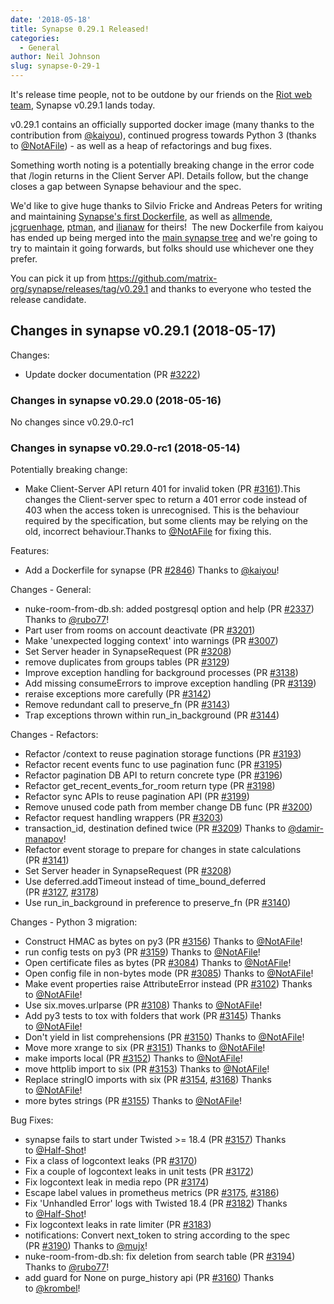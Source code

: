 ```yaml
---
date: '2018-05-18'
title: Synapse 0.29.1 Released!
categories:
  - General
author: Neil Johnson
slug: synapse-0-29-1
---
```


It's release time people, not to be outdone by our friends on the <a href="https://medium.com/@RiotChat/stickers-are-here-introducing-riot-im-0-15-for-web-desktop-284c32b93acc">Riot web team</a>, Synapse v0.29.1 lands today.

v0.29.1 contains an officially supported docker image (many thanks to the contribution from <a href="https://github.com/kaiyou">@kaiyou</a>), continued progress towards Python 3 (thanks to <a class="user-mention" href="https://github.com/NotAFile" data-hovercard-user-id="5447747" data-octo-click="hovercard-link-click" data-octo-dimensions="link_type:self" aria-describedby="hovercard-aria-description">@NotAFile</a>) - as well as a heap of refactorings and bug fixes.

Something worth noting is a potentially breaking change in the error code that /login returns in the Client Server API. Details follow, but the change closes a gap between Synapse behaviour and the spec.

We'd like to give huge thanks to Silvio Fricke and Andreas Peters for writing and maintaining <a href="https://github.com/AVENTER-UG/docker-matrix">Synapse's first Dockerfile</a>, as well as <a href="https://github.com/allmende/docker-synapse">allmende</a>, <a href="https://github.com/jcgruenhage/docker-synapse">jcgruenhage</a>, <a href="https://github.com/ptman/synapse-docker">ptman</a>, and <a href="https://github.com/ilianaw/dockerfiles/tree/master/synapse">ilianaw</a> for theirs!  The new Dockerfile from kaiyou has ended up being merged into the <a href="https://github.com/matrix-org/synapse/tree/master/contrib/docker">main synapse tree</a> and we're going to try to maintain it going forwards, but folks should use whichever one they prefer.

You can pick it up from <a href="https://github.com/matrix-org/synapse/releases/tag/v0.29.1">https://github.com/matrix-org/synapse/releases/tag/v0.29.1</a> and thanks to everyone who tested the release candidate.
<h2>Changes in synapse v0.29.1 (2018-05-17)</h2>
Changes:
<ul>
 	<li>Update docker documentation (PR <a href="https://github.com/matrix-org/synapse/pull/3222">#3222</a>)</li>
</ul>
<h3>Changes in synapse v0.29.0 (2018-05-16)</h3>
No changes since v0.29.0-rc1
<h3>Changes in synapse v0.29.0-rc1 (2018-05-14)</h3>
Potentially breaking change:
<ul>
 	<li>Make Client-Server API return 401 for invalid token (PR <a class="issue-link js-issue-link" href="https://github.com/matrix-org/synapse/pull/3161" data-error-text="Failed to load issue title" data-id="319022836" data-permission-text="Issue title is private" data-url="https://github.com/matrix-org/synapse/issues/3161">#3161</a>).This changes the Client-server spec to return a 401 error code instead of 403 when the access token is unrecognised. This is the behaviour required by the specification, but some clients may be relying on the old, incorrect behaviour.Thanks to <a class="user-mention" href="https://github.com/NotAFile" data-hovercard-user-id="5447747" data-octo-click="hovercard-link-click" data-octo-dimensions="link_type:self" aria-describedby="hovercard-aria-description">@NotAFile</a> for fixing this.</li>
</ul>
Features:
<ul>
 	<li>Add a Dockerfile for synapse (PR <a class="issue-link js-issue-link" href="https://github.com/matrix-org/synapse/pull/2846" data-error-text="Failed to load issue title" data-id="294138160" data-permission-text="Issue title is private" data-url="https://github.com/matrix-org/synapse/issues/2846">#2846</a>) Thanks to <a class="user-mention" href="https://github.com/kaiyou" data-hovercard-user-id="847861" data-octo-click="hovercard-link-click" data-octo-dimensions="link_type:self" aria-describedby="hovercard-aria-description">@kaiyou</a>!</li>
</ul>
Changes - General:
<ul>
 	<li>nuke-room-from-db.sh: added postgresql option and help (PR <a class="issue-link js-issue-link" href="https://github.com/matrix-org/synapse/pull/2337" data-error-text="Failed to load issue title" data-id="240936932" data-permission-text="Issue title is private" data-url="https://github.com/matrix-org/synapse/issues/2337">#2337</a>) Thanks to <a class="user-mention" href="https://github.com/rubo77" data-hovercard-user-id="1591563" data-octo-click="hovercard-link-click" data-octo-dimensions="link_type:self" aria-describedby="hovercard-aria-description">@rubo77</a>!</li>
 	<li>Part user from rooms on account deactivate (PR <a class="issue-link js-issue-link" href="https://github.com/matrix-org/synapse/pull/3201" data-error-text="Failed to load issue title" data-id="321584384" data-permission-text="Issue title is private" data-url="https://github.com/matrix-org/synapse/issues/3201">#3201</a>)</li>
 	<li>Make 'unexpected logging context' into warnings (PR <a class="issue-link js-issue-link" href="https://github.com/matrix-org/synapse/pull/3007" data-error-text="Failed to load issue title" data-id="305674363" data-permission-text="Issue title is private" data-url="https://github.com/matrix-org/synapse/issues/3007">#3007</a>)</li>
 	<li>Set Server header in SynapseRequest (PR <a class="issue-link js-issue-link" href="https://github.com/matrix-org/synapse/pull/3208" data-error-text="Failed to load issue title" data-id="322021667" data-permission-text="Issue title is private" data-url="https://github.com/matrix-org/synapse/issues/3208">#3208</a>)</li>
 	<li>remove duplicates from groups tables (PR <a class="issue-link js-issue-link" href="https://github.com/matrix-org/synapse/pull/3129" data-error-text="Failed to load issue title" data-id="317640994" data-permission-text="Issue title is private" data-url="https://github.com/matrix-org/synapse/issues/3129">#3129</a>)</li>
 	<li>Improve exception handling for background processes (PR <a class="issue-link js-issue-link" href="https://github.com/matrix-org/synapse/pull/3138" data-error-text="Failed to load issue title" data-id="318353806" data-permission-text="Issue title is private" data-url="https://github.com/matrix-org/synapse/issues/3138">#3138</a>)</li>
 	<li>Add missing consumeErrors to improve exception handling (PR <a class="issue-link js-issue-link" href="https://github.com/matrix-org/synapse/pull/3139" data-error-text="Failed to load issue title" data-id="318354891" data-permission-text="Issue title is private" data-url="https://github.com/matrix-org/synapse/issues/3139">#3139</a>)</li>
 	<li>reraise exceptions more carefully (PR <a class="issue-link js-issue-link" href="https://github.com/matrix-org/synapse/pull/3142" data-error-text="Failed to load issue title" data-id="318362067" data-permission-text="Issue title is private" data-url="https://github.com/matrix-org/synapse/issues/3142">#3142</a>)</li>
 	<li>Remove redundant call to preserve_fn (PR <a class="issue-link js-issue-link" href="https://github.com/matrix-org/synapse/pull/3143" data-error-text="Failed to load issue title" data-id="318369685" data-permission-text="Issue title is private" data-url="https://github.com/matrix-org/synapse/issues/3143">#3143</a>)</li>
 	<li>Trap exceptions thrown within run_in_background (PR <a class="issue-link js-issue-link" href="https://github.com/matrix-org/synapse/pull/3144" data-error-text="Failed to load issue title" data-id="318372621" data-permission-text="Issue title is private" data-url="https://github.com/matrix-org/synapse/issues/3144">#3144</a>)</li>
</ul>
Changes - Refactors:
<ul>
 	<li>Refactor /context to reuse pagination storage functions (PR <a class="issue-link js-issue-link" href="https://github.com/matrix-org/synapse/pull/3193" data-error-text="Failed to load issue title" data-id="321240389" data-permission-text="Issue title is private" data-url="https://github.com/matrix-org/synapse/issues/3193">#3193</a>)</li>
 	<li>Refactor recent events func to use pagination func (PR <a class="issue-link js-issue-link" href="https://github.com/matrix-org/synapse/pull/3195" data-error-text="Failed to load issue title" data-id="321511701" data-permission-text="Issue title is private" data-url="https://github.com/matrix-org/synapse/issues/3195">#3195</a>)</li>
 	<li>Refactor pagination DB API to return concrete type (PR <a class="issue-link js-issue-link" href="https://github.com/matrix-org/synapse/pull/3196" data-error-text="Failed to load issue title" data-id="321514152" data-permission-text="Issue title is private" data-url="https://github.com/matrix-org/synapse/issues/3196">#3196</a>)</li>
 	<li>Refactor get_recent_events_for_room return type (PR <a class="issue-link js-issue-link" href="https://github.com/matrix-org/synapse/pull/3198" data-error-text="Failed to load issue title" data-id="321524525" data-permission-text="Issue title is private" data-url="https://github.com/matrix-org/synapse/issues/3198">#3198</a>)</li>
 	<li>Refactor sync APIs to reuse pagination API (PR <a class="issue-link js-issue-link" href="https://github.com/matrix-org/synapse/pull/3199" data-error-text="Failed to load issue title" data-id="321556855" data-permission-text="Issue title is private" data-url="https://github.com/matrix-org/synapse/issues/3199">#3199</a>)</li>
 	<li>Remove unused code path from member change DB func (PR <a class="issue-link js-issue-link" href="https://github.com/matrix-org/synapse/pull/3200" data-error-text="Failed to load issue title" data-id="321572270" data-permission-text="Issue title is private" data-url="https://github.com/matrix-org/synapse/issues/3200">#3200</a>)</li>
 	<li>Refactor request handling wrappers (PR <a class="issue-link js-issue-link" href="https://github.com/matrix-org/synapse/pull/3203" data-error-text="Failed to load issue title" data-id="321896316" data-permission-text="Issue title is private" data-url="https://github.com/matrix-org/synapse/issues/3203">#3203</a>)</li>
 	<li>transaction_id, destination defined twice (PR <a class="issue-link js-issue-link" href="https://github.com/matrix-org/synapse/pull/3209" data-error-text="Failed to load issue title" data-id="322050253" data-permission-text="Issue title is private" data-url="https://github.com/matrix-org/synapse/issues/3209">#3209</a>) Thanks to <a class="user-mention" href="https://github.com/damir-manapov" data-hovercard-user-id="84543" data-octo-click="hovercard-link-click" data-octo-dimensions="link_type:self" aria-describedby="hovercard-aria-description">@damir-manapov</a>!</li>
 	<li>Refactor event storage to prepare for changes in state calculations (PR <a class="issue-link js-issue-link" href="https://github.com/matrix-org/synapse/pull/3141" data-error-text="Failed to load issue title" data-id="318360848" data-permission-text="Issue title is private" data-url="https://github.com/matrix-org/synapse/issues/3141">#3141</a>)</li>
 	<li>Set Server header in SynapseRequest (PR <a class="issue-link js-issue-link" href="https://github.com/matrix-org/synapse/pull/3208" data-error-text="Failed to load issue title" data-id="322021667" data-permission-text="Issue title is private" data-url="https://github.com/matrix-org/synapse/issues/3208">#3208</a>)</li>
 	<li>Use deferred.addTimeout instead of time_bound_deferred (PR <a class="issue-link js-issue-link" href="https://github.com/matrix-org/synapse/pull/3127" data-error-text="Failed to load issue title" data-id="316624675" data-permission-text="Issue title is private" data-url="https://github.com/matrix-org/synapse/issues/3127">#3127</a>, <a class="issue-link js-issue-link" href="https://github.com/matrix-org/synapse/pull/3178" data-error-text="Failed to load issue title" data-id="319723346" data-permission-text="Issue title is private" data-url="https://github.com/matrix-org/synapse/issues/3178">#3178</a>)</li>
 	<li>Use run_in_background in preference to preserve_fn (PR <a class="issue-link js-issue-link" href="https://github.com/matrix-org/synapse/pull/3140" data-error-text="Failed to load issue title" data-id="318358846" data-permission-text="Issue title is private" data-url="https://github.com/matrix-org/synapse/issues/3140">#3140</a>)</li>
</ul>
Changes - Python 3 migration:
<ul>
 	<li>Construct HMAC as bytes on py3 (PR <a class="issue-link js-issue-link" href="https://github.com/matrix-org/synapse/pull/3156" data-error-text="Failed to load issue title" data-id="318672814" data-permission-text="Issue title is private" data-url="https://github.com/matrix-org/synapse/issues/3156">#3156</a>) Thanks to <a class="user-mention" href="https://github.com/NotAFile" data-hovercard-user-id="5447747" data-octo-click="hovercard-link-click" data-octo-dimensions="link_type:self" aria-describedby="hovercard-aria-description">@NotAFile</a>!</li>
 	<li>run config tests on py3 (PR <a class="issue-link js-issue-link" href="https://github.com/matrix-org/synapse/pull/3159" data-error-text="Failed to load issue title" data-id="318819505" data-permission-text="Issue title is private" data-url="https://github.com/matrix-org/synapse/issues/3159">#3159</a>) Thanks to <a class="user-mention" href="https://github.com/NotAFile" data-hovercard-user-id="5447747" data-octo-click="hovercard-link-click" data-octo-dimensions="link_type:self" aria-describedby="hovercard-aria-description">@NotAFile</a>!</li>
 	<li>Open certificate files as bytes (PR <a class="issue-link js-issue-link" href="https://github.com/matrix-org/synapse/pull/3084" data-error-text="Failed to load issue title" data-id="312978895" data-permission-text="Issue title is private" data-url="https://github.com/matrix-org/synapse/issues/3084">#3084</a>) Thanks to <a class="user-mention" href="https://github.com/NotAFile" data-hovercard-user-id="5447747" data-octo-click="hovercard-link-click" data-octo-dimensions="link_type:self" aria-describedby="hovercard-aria-description">@NotAFile</a>!</li>
 	<li>Open config file in non-bytes mode (PR <a class="issue-link js-issue-link" href="https://github.com/matrix-org/synapse/pull/3085" data-error-text="Failed to load issue title" data-id="312979176" data-permission-text="Issue title is private" data-url="https://github.com/matrix-org/synapse/issues/3085">#3085</a>) Thanks to <a class="user-mention" href="https://github.com/NotAFile" data-hovercard-user-id="5447747" data-octo-click="hovercard-link-click" data-octo-dimensions="link_type:self" aria-describedby="hovercard-aria-description">@NotAFile</a>!</li>
 	<li>Make event properties raise AttributeError instead (PR <a class="issue-link js-issue-link" href="https://github.com/matrix-org/synapse/pull/3102" data-error-text="Failed to load issue title" data-id="314438601" data-permission-text="Issue title is private" data-url="https://github.com/matrix-org/synapse/issues/3102">#3102</a>) Thanks to <a class="user-mention" href="https://github.com/NotAFile" data-hovercard-user-id="5447747" data-octo-click="hovercard-link-click" data-octo-dimensions="link_type:self" aria-describedby="hovercard-aria-description">@NotAFile</a>!</li>
 	<li>Use six.moves.urlparse (PR <a class="issue-link js-issue-link" href="https://github.com/matrix-org/synapse/pull/3108" data-error-text="Failed to load issue title" data-id="314444112" data-permission-text="Issue title is private" data-url="https://github.com/matrix-org/synapse/issues/3108">#3108</a>) Thanks to <a class="user-mention" href="https://github.com/NotAFile" data-hovercard-user-id="5447747" data-octo-click="hovercard-link-click" data-octo-dimensions="link_type:self" aria-describedby="hovercard-aria-description">@NotAFile</a>!</li>
 	<li>Add py3 tests to tox with folders that work (PR <a class="issue-link js-issue-link" href="https://github.com/matrix-org/synapse/pull/3145" data-error-text="Failed to load issue title" data-id="318431714" data-permission-text="Issue title is private" data-url="https://github.com/matrix-org/synapse/issues/3145">#3145</a>) Thanks to <a class="user-mention" href="https://github.com/NotAFile" data-hovercard-user-id="5447747" data-octo-click="hovercard-link-click" data-octo-dimensions="link_type:self" aria-describedby="hovercard-aria-description">@NotAFile</a>!</li>
 	<li>Don't yield in list comprehensions (PR <a class="issue-link js-issue-link" href="https://github.com/matrix-org/synapse/pull/3150" data-error-text="Failed to load issue title" data-id="318628803" data-permission-text="Issue title is private" data-url="https://github.com/matrix-org/synapse/issues/3150">#3150</a>) Thanks to <a class="user-mention" href="https://github.com/NotAFile" data-hovercard-user-id="5447747" data-octo-click="hovercard-link-click" data-octo-dimensions="link_type:self" aria-describedby="hovercard-aria-description">@NotAFile</a>!</li>
 	<li>Move more xrange to six (PR <a class="issue-link js-issue-link" href="https://github.com/matrix-org/synapse/pull/3151" data-error-text="Failed to load issue title" data-id="318628945" data-permission-text="Issue title is private" data-url="https://github.com/matrix-org/synapse/issues/3151">#3151</a>) Thanks to <a class="user-mention" href="https://github.com/NotAFile" data-hovercard-user-id="5447747" data-octo-click="hovercard-link-click" data-octo-dimensions="link_type:self" aria-describedby="hovercard-aria-description">@NotAFile</a>!</li>
 	<li>make imports local (PR <a class="issue-link js-issue-link" href="https://github.com/matrix-org/synapse/pull/3152" data-error-text="Failed to load issue title" data-id="318629082" data-permission-text="Issue title is private" data-url="https://github.com/matrix-org/synapse/issues/3152">#3152</a>) Thanks to <a class="user-mention" href="https://github.com/NotAFile" data-hovercard-user-id="5447747" data-octo-click="hovercard-link-click" data-octo-dimensions="link_type:self" aria-describedby="hovercard-aria-description">@NotAFile</a>!</li>
 	<li>move httplib import to six (PR <a class="issue-link js-issue-link" href="https://github.com/matrix-org/synapse/pull/3153" data-error-text="Failed to load issue title" data-id="318629172" data-permission-text="Issue title is private" data-url="https://github.com/matrix-org/synapse/issues/3153">#3153</a>) Thanks to <a class="user-mention" href="https://github.com/NotAFile" data-hovercard-user-id="5447747" data-octo-click="hovercard-link-click" data-octo-dimensions="link_type:self" aria-describedby="hovercard-aria-description">@NotAFile</a>!</li>
 	<li>Replace stringIO imports with six (PR <a class="issue-link js-issue-link" href="https://github.com/matrix-org/synapse/pull/3154" data-error-text="Failed to load issue title" data-id="318629362" data-permission-text="Issue title is private" data-url="https://github.com/matrix-org/synapse/issues/3154">#3154</a>, <a class="issue-link js-issue-link" href="https://github.com/matrix-org/synapse/pull/3168" data-error-text="Failed to load issue title" data-id="319453092" data-permission-text="Issue title is private" data-url="https://github.com/matrix-org/synapse/issues/3168">#3168</a>) Thanks to <a class="user-mention" href="https://github.com/NotAFile" data-hovercard-user-id="5447747" data-octo-click="hovercard-link-click" data-octo-dimensions="link_type:self" aria-describedby="hovercard-aria-description">@NotAFile</a>!</li>
 	<li>more bytes strings (PR <a class="issue-link js-issue-link" href="https://github.com/matrix-org/synapse/pull/3155" data-error-text="Failed to load issue title" data-id="318672504" data-permission-text="Issue title is private" data-url="https://github.com/matrix-org/synapse/issues/3155">#3155</a>) Thanks to <a class="user-mention" href="https://github.com/NotAFile" data-hovercard-user-id="5447747" data-octo-click="hovercard-link-click" data-octo-dimensions="link_type:self" aria-describedby="hovercard-aria-description">@NotAFile</a>!</li>
</ul>
Bug Fixes:
<ul>
 	<li>synapse fails to start under Twisted &gt;= 18.4 (PR <a class="issue-link js-issue-link" href="https://github.com/matrix-org/synapse/pull/3157" data-error-text="Failed to load issue title" data-id="318721696" data-permission-text="Issue title is private" data-url="https://github.com/matrix-org/synapse/issues/3157">#3157</a>) Thanks to <a class="user-mention" href="https://github.com/Half-Shot" data-hovercard-user-id="2072976" data-octo-click="hovercard-link-click" data-octo-dimensions="link_type:self" aria-describedby="hovercard-aria-description">@Half-Shot</a>!</li>
 	<li>Fix a class of logcontext leaks (PR <a class="issue-link js-issue-link" href="https://github.com/matrix-org/synapse/pull/3170" data-error-text="Failed to load issue title" data-id="319506071" data-permission-text="Issue title is private" data-url="https://github.com/matrix-org/synapse/issues/3170">#3170</a>)</li>
 	<li>Fix a couple of logcontext leaks in unit tests (PR <a class="issue-link js-issue-link" href="https://github.com/matrix-org/synapse/pull/3172" data-error-text="Failed to load issue title" data-id="319584239" data-permission-text="Issue title is private" data-url="https://github.com/matrix-org/synapse/issues/3172">#3172</a>)</li>
 	<li>Fix logcontext leak in media repo (PR <a class="issue-link js-issue-link" href="https://github.com/matrix-org/synapse/pull/3174" data-error-text="Failed to load issue title" data-id="319596214" data-permission-text="Issue title is private" data-url="https://github.com/matrix-org/synapse/issues/3174">#3174</a>)</li>
 	<li>Escape label values in prometheus metrics (PR <a class="issue-link js-issue-link" href="https://github.com/matrix-org/synapse/pull/3175" data-error-text="Failed to load issue title" data-id="319611493" data-permission-text="Issue title is private" data-url="https://github.com/matrix-org/synapse/issues/3175">#3175</a>, <a class="issue-link js-issue-link" href="https://github.com/matrix-org/synapse/pull/3186" data-error-text="Failed to load issue title" data-id="319955083" data-permission-text="Issue title is private" data-url="https://github.com/matrix-org/synapse/issues/3186">#3186</a>)</li>
 	<li>Fix 'Unhandled Error' logs with Twisted 18.4 (PR <a class="issue-link js-issue-link" href="https://github.com/matrix-org/synapse/pull/3182" data-error-text="Failed to load issue title" data-id="319867481" data-permission-text="Issue title is private" data-url="https://github.com/matrix-org/synapse/issues/3182">#3182</a>) Thanks to <a class="user-mention" href="https://github.com/Half-Shot" data-hovercard-user-id="2072976" data-octo-click="hovercard-link-click" data-octo-dimensions="link_type:self" aria-describedby="hovercard-aria-description">@Half-Shot</a>!</li>
 	<li>Fix logcontext leaks in rate limiter (PR <a class="issue-link js-issue-link" href="https://github.com/matrix-org/synapse/pull/3183" data-error-text="Failed to load issue title" data-id="319883299" data-permission-text="Issue title is private" data-url="https://github.com/matrix-org/synapse/issues/3183">#3183</a>)</li>
 	<li>notifications: Convert next_token to string according to the spec (PR <a class="issue-link js-issue-link" href="https://github.com/matrix-org/synapse/pull/3190" data-error-text="Failed to load issue title" data-id="320496620" data-permission-text="Issue title is private" data-url="https://github.com/matrix-org/synapse/issues/3190">#3190</a>) Thanks to <a class="user-mention" href="https://github.com/mujx" data-hovercard-user-id="6430350" data-octo-click="hovercard-link-click" data-octo-dimensions="link_type:self" aria-describedby="hovercard-aria-description">@mujx</a>!</li>
 	<li>nuke-room-from-db.sh: fix deletion from search table (PR <a class="issue-link js-issue-link" href="https://github.com/matrix-org/synapse/pull/3194" data-error-text="Failed to load issue title" data-id="321366575" data-permission-text="Issue title is private" data-url="https://github.com/matrix-org/synapse/issues/3194">#3194</a>) Thanks to <a class="user-mention" href="https://github.com/rubo77" data-hovercard-user-id="1591563" data-octo-click="hovercard-link-click" data-octo-dimensions="link_type:self" aria-describedby="hovercard-aria-description">@rubo77</a>!</li>
 	<li>add guard for None on purge_history api (PR <a class="issue-link js-issue-link" href="https://github.com/matrix-org/synapse/pull/3160" data-error-text="Failed to load issue title" data-id="318873877" data-permission-text="Issue title is private" data-url="https://github.com/matrix-org/synapse/issues/3160">#3160</a>) Thanks to <a class="user-mention" href="https://github.com/krombel" data-hovercard-user-id="11167142" data-octo-click="hovercard-link-click" data-octo-dimensions="link_type:self" aria-describedby="hovercard-aria-description">@krombel</a>!</li>
</ul>